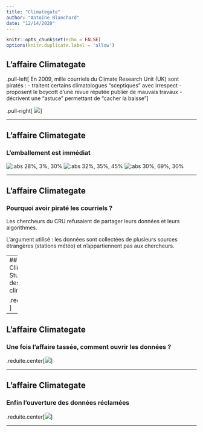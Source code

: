 ```yaml
---
title: "Climategate"
author: "Antoine Blanchard"
date: "12/14/2020"
---
```


```r
knitr::opts_chunk$set(echo = FALSE)
options(knitr.duplicate.label = 'allow')
```


## L'affaire Climategate

.pull-left[
En 2009, mille courriels du Climate Research Unit (UK) sont piratés :
- traitent certains climatologues "sceptiques" avec irrespect
- proposent le boycott d'une revue réputée publier de mauvais travaux 
- décrivent une "astuce" permettant de "cacher la baisse"]

.pull-right[
![](img/Hockey_stick_chart_ipcc_large.jpg)]

---

## L'affaire Climategate
### L'emballement est immédiat

![:abs 28%, 3%, 30%](img/climategate_bunk.png)
![:abs 32%, 35%, 45%](img/Fox_News.jpg)
![:abs 30%, 69%, 30%](img/Express.jpg)

---

## L'affaire Climategate
### Pourquoi avoir piraté les courriels ?

Les chercheurs du CRU refusaient de partager leurs données et leurs algorithmes.

L'argument utilisé : les données sont collectées de plusieurs sources étrangères (stations météo) et n'appartiennent pas aux chercheurs.

---
## L'affaire Climategate
### Stupeur du côté des climatologues

.reduite.center[![](img/Nature_editorial.png)]

---

## L'affaire Climategate
### Une fois l'affaire tassée, comment ouvrir les données ?

.reduite.center[![](img/Nature_news.png)]

---

## L'affaire Climategate
### Enfin l'ouverture des données réclamées

.reduite.center[![](img/Met_Office.png)]

---